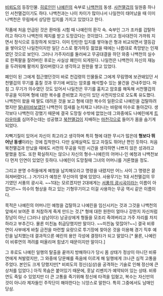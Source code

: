[[비뢰도]]의 등장인물. [[히로인]]인 [[나예린]]의 숙부로 [[나백천]]의 동생. [[사천멸겁]]의 일원중 하나인 서천멸겁이기도 하다. 나백천과는 나이 차이가 많이나서 나일천이 태어났을 때 이미 나백천은 무림에서 상당한 입지를 가지고 있었다고 한다.

작품에 처음 언급된 것은 환마동 시험 때 나예린의 환각 속. 숙부인 그가 조카를 겁탈하려고 하다가 나백천의 제지를 받고 도망갔다는 것이었다. 그리고 정사대전이 가까워 지면서 정식으로 등장하게 되었다. 이미 탄탄한 입지를 쌓아놓은 형과 비교되면서 열등감을 쌓아오던 나일천이지만 일단 스스로 평가하듯 젊었을 때에는 나름대로 촉망받는 인재였던 것으로 보인다. 그러나 가주자리를 둘러싸고 무공대결을 하던 와중 나백천의 실수로 한쪽팔을 잘려버린 후로는 사실상 폐인이 되게된다. 나일천은 나백천이 자신의 재능을 두려워해 팔까지 잘라버렸다고 생각하고 원한을 쌓고 있었다. 

폐인이 된 그에게 접근했던것이 바로 천겁령의 인물들로 그에게 무림맹에 보관돼있던 서천멸겁의 무기를 훔칠 것과 무기에 써있는 암호를 해석할수 있는 물건을 건내주었다. 마침 그 무기가 의수였던 것도 있어서 나일천은 무기를 훔치고 암호를 해독해 서천멸겁의 무공을 익히며 형에 대한 복수를 준비했고 자신이 있던 사천지방으로 오도록 유도했다. 나백천이 왔을 때 딸도 데려온 것을 보고 형에 대한 복수의 일환으로 나예린을 겁탈하려했지만 [[딸내미바보]]였던 나백천이 낌새를 눈치채고 나타나는 바람에 미수로 돌아갔다. 생각보다 나백천이 강했기 때문에 결국 도망칠 수밖에 없었는데 그와중에도 나예린에게 [[트라우마]]를 심어주는데는 성공했고 [[북천멸겁]]이 지배하는 [[마천각]]으로 들어가 몸을 숨기게 되었다. 

자뻑기질이 있어서 자신이 최고라고 생각하며 특히 형에 대한 무시가 많은데 '''형보다 뛰어난 동생'''이라는 것에 집착한다. 다만 실제실력도 있고 자질도 뛰어난 편인 듯하다. 처음 북천멸겁과 만났을 때에도 서천의 무공을 익힌 시간을 생각하면 나쁘지 않은 성과라고 말했을 정도. 또한 확실하지는 않으나 자신의 형수-나예린의 어머니-인 예청과 나백천보다 먼저 인연이 있었던 듯하다. 나예린이 도망칠때 그녀의 어머니를 거론했을 정도.

그리고 분명 수하들에게 예청을 납치해오라고 명령을 내렸지만 어느 사이 그 명령은 묻혀져버렸다(…) 거기다가 예청은 무신마의 옆에 있었다. 사용무기는 1대 서천멸겁의 무기였던 서풍의 광시곡. ~~1대는 모르겠지만 2대에게는 [[서풍의 광시곡]]이라는 이름이 아깝다!!~~ 의수의 형상을 하고 있는 기형무기이고 이걸 사용하는 무공 역시 같은 이름이다. 

목적은 나예린의 어머니인 예청을 겁탈하고 나예린을 임신시키는 것과 그것을 나백천의 앞에서 보여준 후 처참하게 죽게 만드는 것.[* 형에 대한 원한이 얼마나 강한지 자신처럼 장남이 아닌 (그러나 삼남이다) 남궁상에게 형들을 모조리 죽여버리고 가주 자리를 차지하라고 부추긴다. 물론 미친놈 취급당했지만 말이다. ~~미친놈 맞잖아?~~] 결국 비류연이 사부에게 바칠 금전을 마련할 요량으로 투기장에 찾아온 것을 이용해 경기 직후 예린을 납치했는데 결과적으론 예린의 용안 각성에 결정타가 되고 말았다.[* 물론, 나예린이 비류연의 격려를 떠올리며 힘냈기 때문이지만 말이다.]

그 후로도 나예린 일행의 탈출을 끝까지 방해하다가 당시 몸 상태가 정상이 아니던 비류연에게 쳐발렸지만, 그 와중에 당문혜를 죽음에 이르게 해 일행에게 크나큰 심적 고통을 주었다. 본인도 크게 당했지만[* 비뢰도의 정신(심상)을 공격하는 기술로 인해 정신에 큰 상처를 입었다.] 아직 목숨은 붙어있기 때문에, 훗날 리벤지가 예약되어 있는 상태. 비류연도 죽일 수 있었지만 더 큰 고통을 죽기위해 정신에 타격을 입혔고, 복수는 자신만의 것이 아니라 제자들인 주작단이 해야한다는 늬앙스로 말한다. 특히 그중에서도 남매인 당삼.
